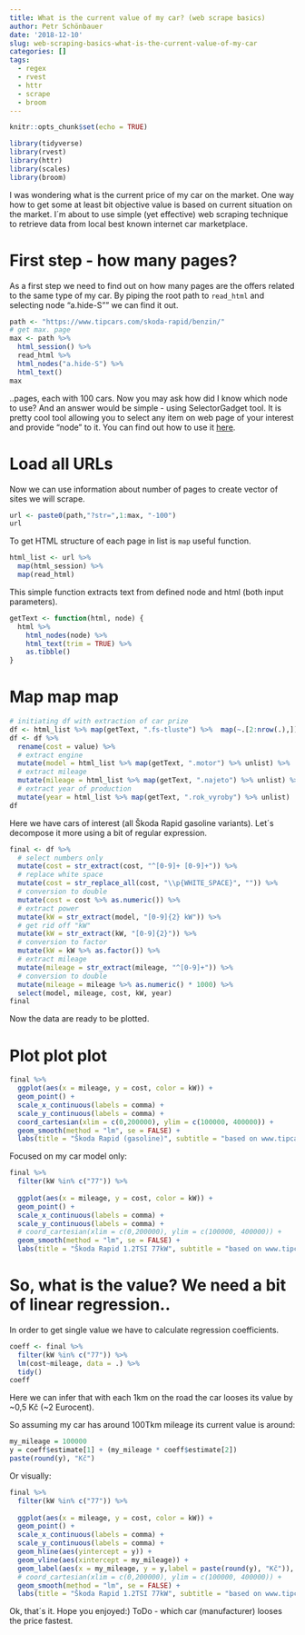 ```yaml
---
title: What is the current value of my car? (web scrape basics)
author: Petr Schönbauer
date: '2018-12-10'
slug: web-scraping-basics-what-is-the-current-value-of-my-car
categories: []
tags:
  - regex
  - rvest
  - httr
  - scrape
  - broom
---
```


```r
knitr::opts_chunk$set(echo = TRUE)
```

```r
library(tidyverse)
library(rvest)
library(httr)
library(scales)
library(broom)
```

I was wondering what is the current price of my car on the market. One way how to get some at least bit objective value is based on current situation on the market. I´m about to use simple (yet effective) web scraping technique to retrieve data from local best known internet car marketplace.

# First step - how many pages?

As a first step we need to find out on how many pages are the offers related to the same type of my car. By piping the root path to `read_html` and selecting node "a.hide-S"" we can find it out.
```r
path <- "https://www.tipcars.com/skoda-rapid/benzin/"
# get max. page
max <- path %>%
  html_session() %>% 
  read_html %>% 
  html_nodes("a.hide-S") %>% 
  html_text()
max
```
..pages, each with 100 cars. Now you may ask how did I know which node to use? And an answer would be simple - using SelectorGadget tool. It is pretty cool tool allowing you to select any item on web page of your interest and provide "node" to it. You can find out how to use it [here](https://selectorgadget.com/).

# Load all URLs
Now we can use information about number of pages to create vector of sites we will scrape.
```r
url <- paste0(path,"?str=",1:max, "-100")
url
```
To get HTML structure of each page in list is `map` useful function.
```r
html_list <- url %>% 
  map(html_session) %>% 
  map(read_html)
```

This simple function extracts text from defined node and html (both input parameters).
```r
getText <- function(html, node) {
  html %>%
    html_nodes(node) %>% 
    html_text(trim = TRUE) %>% 
    as.tibble()
}
```

# Map map map 
```r
# initiating df with extraction of car prize
df <- html_list %>% map(getText, ".fs-tluste") %>%  map(~.[2:nrow(.),]) %>% bind_rows()
df <- df %>%
  rename(cost = value) %>% 
  # extract engine
  mutate(model = html_list %>% map(getText, ".motor") %>% unlist) %>% 
  # extract mileage
  mutate(mileage = html_list %>% map(getText, ".najeto") %>% unlist) %>% 
  # extract year of production
  mutate(year = html_list %>% map(getText, ".rok_vyroby") %>% unlist)
df
```
Here we have cars of interest (all Škoda Rapid gasoline variants). Let´s decompose it more using a bit of regular expression.

```r
final <- df %>% 
  # select numbers only
  mutate(cost = str_extract(cost, "^[0-9]+ [0-9]+")) %>%
  # replace white space
  mutate(cost = str_replace_all(cost, "\\p{WHITE_SPACE}", "")) %>%
  # conversion to double
  mutate(cost = cost %>% as.numeric()) %>%
  # extract power
  mutate(kW = str_extract(model, "[0-9]{2} kW")) %>% 
  # get rid off "kW"
  mutate(kW = str_extract(kW, "[0-9]{2}")) %>% 
  # conversion to factor
  mutate(kW = kW %>% as.factor()) %>% 
  # extract mileage 
  mutate(mileage = str_extract(mileage, "^[0-9]+")) %>%
  # conversion to double
  mutate(mileage = mileage %>% as.numeric() * 1000) %>% 
  select(model, mileage, cost, kW, year)
final
```
Now the data are ready to be plotted.

# Plot plot plot
```r
final %>% 
  ggplot(aes(x = mileage, y = cost, color = kW)) +
  geom_point() + 
  scale_x_continuous(labels = comma) + 
  scale_y_continuous(labels = comma) + 
  coord_cartesian(xlim = c(0,200000), ylim = c(100000, 400000)) + 
  geom_smooth(method = "lm", se = FALSE) + 
  labs(title = "Škoda Rapid (gasoline)", subtitle = "based on www.tipcars.com", x = "mileage [km]", y = "cost [Kč]")
```

Focused on my car model only:
```r
final %>% 
  filter(kW %in% c("77")) %>% 
  
  ggplot(aes(x = mileage, y = cost, color = kW)) +
  geom_point() + 
  scale_x_continuous(labels = comma) + 
  scale_y_continuous(labels = comma) + 
  # coord_cartesian(xlim = c(0,200000), ylim = c(100000, 400000)) + 
  geom_smooth(method = "lm", se = FALSE) + 
  labs(title = "Škoda Rapid 1.2TSI 77kW", subtitle = "based on www.tipcars.com", x = "mileage [km]", y = "cost [Kč]")
```

# So, what is the value? We need a bit of linear regression..
In order to get single value we have to calculate regression coefficients.
```r
coeff <- final %>% 
  filter(kW %in% c("77")) %>% 
  lm(cost~mileage, data = .) %>% 
  tidy()
coeff
```
Here we can infer that with each 1km on the road the car looses its value by ~0,5 Kč (~2 Eurocent).

So assuming my car has around 100Tkm mileage its current value is around:

```r
my_mileage = 100000
y = coeff$estimate[1] + (my_mileage * coeff$estimate[2])
paste(round(y), "Kč")
```
Or visually:
```r
final %>% 
  filter(kW %in% c("77")) %>% 
  
  ggplot(aes(x = mileage, y = cost, color = kW)) +
  geom_point() + 
  scale_x_continuous(labels = comma) + 
  scale_y_continuous(labels = comma) + 
  geom_hline(aes(yintercept = y)) +
  geom_vline(aes(xintercept = my_mileage)) + 
  geom_label(aes(x = my_mileage, y = y,label = paste(round(y), "Kč")), hjust = 0, vjust = 0) + 
  # coord_cartesian(xlim = c(0,200000), ylim = c(100000, 400000)) + 
  geom_smooth(method = "lm", se = FALSE) + 
  labs(title = "Škoda Rapid 1.2TSI 77kW", subtitle = "based on www.tipcars.com", x = "mileage [km]", y = "cost [Kč]")
```

Ok, that´s it. Hope you enjoyed:) ToDo - which car (manufacturer) looses the price fastest.